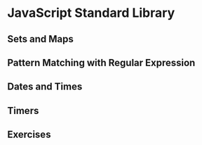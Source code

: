 # JavaScript Standard Library

## Sets and Maps

## Pattern Matching with Regular Expression

## Dates and Times

## Timers

## Exercises {-}